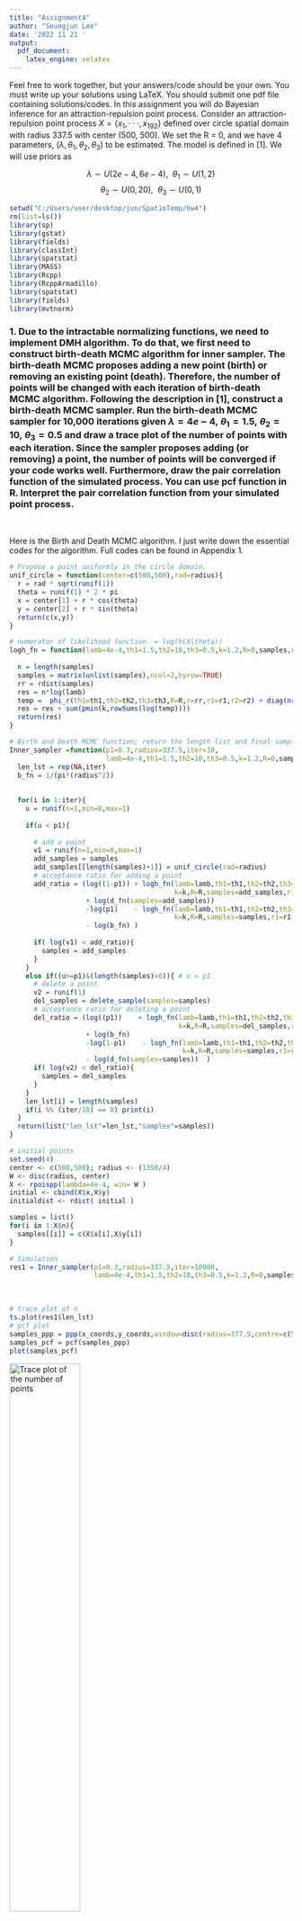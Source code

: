 ---
title: "Assignment4"
author: "Seungjun Lee"
date: '2022 11 21 '
output:
  pdf_document:
    latex_engine: xelatex
---
Feel free to work together, but your answers/code should be your own. You must write up
your solutions using LaTeX. You should submit one pdf file containing solutions/codes. In this
assignment you will do Bayesian inference for an attraction-repulsion point process. Consider
an attraction-repulsion point process $X = \{x_1, · · · , x_{192} \}$ defined over circle spatial domain
with radius 337.5 with center (500, 500). We set the R = 0, and we have 4 parameters,
$(\lambda, \theta_1, \theta_2, \theta_3)$ to be estimated. The model is defined in [1]. We will use priors as

$$ \lambda \sim U(2e-4,6e-4), \ \ \theta_1 \sim U(1,2)$$
$$ \theta_2 \sim U(0,20), \ \ \theta_3 \sim U(0,1)$$
```{r setup, include=FALSE}
setwd("C:/Users/user/desktop/jun/SpatioTemp/hw4")
rm(list=ls())
library(sp)
library(gstat)
library(fields)
library(classInt)
library(spatstat)
library(MASS)
library(Rcpp)
library(RcppArmadillo)
library(spatstat)
library(fields)
library(mvtnorm)
```
  

### 1. Due to the intractable normalizing functions, we need to implement DMH algorithm. To do that, we first need to construct birth-death MCMC algorithm for inner sampler. The birth-death MCMC proposes adding a new point (birth) or removing an existing point (death). Therefore, the number of points will be changed with each iteration of birth-death MCMC algorithm. Following the description in [1], construct a birth-death MCMC sampler. Run the birth-death MCMC sampler for 10,000 iterations given $\lambda = 4e − 4,\ \theta_1 = 1.5, \ \theta_2 = 10, \  \theta_3 = 0.5$ and draw a trace plot of the number of points with each iteration. Since the sampler proposes adding (or removing) a point, the number of points will be converged if your code works well. Furthermore, draw the pair correlation function of the simulated process. You can use pcf function in R. Interpret the pair correlation function from your simulated point process.
\

Here is the Birth and Death MCMC algorithm. I just write down the essential codes for the algorithm. 
Full codes can be found in Appendix 1. 
```{r,eval=FALSE}
# Propose a point uniformly in the circle domain.
unif_circle = function(center=c(500,500),rad=radius){
  r = rad * sqrt(runif(1))
  theta = runif(1) * 2 * pi
  x = center[1] + r * cos(theta)
  y = center[2] + r * sin(theta)
  return(c(x,y))
}

# numerator of likelihood function. = log(h(X|theta))
logh_fn = function(lamb=4e-4,th1=1.5,th2=10,th3=0.5,k=1.2,R=0,samples,r1,r2){ # assume k =1.2 
  
  n = length(samples)
  samples = matrix(unlist(samples),ncol=2,byrow=TRUE)
  rr = rdist(samples)
  res = n*log(lamb)
  temp =  phi_r(th1=th1,th2=th2,th3=th3,R=R,r=rr,r1=r1,r2=r2) + diag(nrow(samples))
  res = res + sum(pmin(k,rowSums(log(temp))))
  return(res)
}

# Birth and Death MCMC function; return the length list and final samples.
Inner_sampler =function(p1=0.3,radius=337.5,iter=10,
                        lamb=4e-4,th1=1.5,th2=10,th3=0.5,k=1.2,R=0,samples,r1,r2){
  len_lst = rep(NA,iter)
  b_fn = 1/(pi*(radius^2))
  
  
  for(i in 1:iter){
    u = runif(n=1,min=0,max=1)
    
    if(u < p1){
      
      # add a point
      v1 = runif(n=1,min=0,max=1)
      add_samples = samples
      add_samples[[length(samples)+1]] = unif_circle(rad=radius) 
      # acceptance ratio for adding a point
      add_ratio = (log((1-p1)) + logh_fn(lamb=lamb,th1=th1,th2=th2,th3=th3,
                                         k=k,R=R,samples=add_samples,r1=r1,r2=r2)
                   + log(d_fn(samples=add_samples)) 
                   -log(p1)    - logh_fn(lamb=lamb,th1=th1,th2=th2,th3=th3,
                                         k=k,R=R,samples=samples,r1=r1,r2=r2)
                   - log(b_fn) )
      
      if( log(v1) < add_ratio){
        samples = add_samples
      }
    }
    else if((u>=p1)&(length(samples)>0)){ # u > p1
      # delete a point
      v2 = runif(1)
      del_samples = delete_sample(samples=samples)
      # acceptance ratio for deleting a point
      del_ratio = (log((p1))    + logh_fn(lamb=lamb,th1=th1,th2=th2,th3=th3,
                                          k=k,R=R,samples=del_samples,r1=r1,r2=r2) 
                   + log(b_fn)
                   -log(1-p1)    - logh_fn(lamb=lamb,th1=th1,th2=th2,th3=th3,
                                           k=k,R=R,samples=samples,r1=r1,r2=r2)
                   - log(d_fn(samples=samples))  )
      if( log(v2) < del_ratio){
        samples = del_samples
      }
    }
    len_lst[i] = length(samples)
    if(i %% (iter/10) == 0) print(i)
  }
  return(list("len_lst"=len_lst,"samples"=samples))
}

# initial points
set.seed(4)
center <- c(500,500); radius <- (1350/4)
W <- disc(radius, center)
X <- rpoispp(lambda=4e-4, win= W )
initial <- cbind(X$x,X$y)
initialdist <- rdist( initial )

samples = list()
for(i in 1:X$n){
  samples[[i]] = c(X$x[i],X$y[i])
}

# Simulation
res1 = Inner_sampler(p1=0.3,radius=337.5,iter=10000,
                     lamb=4e-4,th1=1.5,th2=10,th3=0.5,k=1.2,R=0,samples,r1,r2)
```
\
```{r,eval=FALSE}
# trace plot of n
ts.plot(res1$len_lst)
# pcf plot
samples_ppp = ppp(x_coords,y_coords,window=disc(radius=377.5,centre=c(500,500)))
samples_pcf = pcf(samples_ppp)
plot(samples_pcf)
```
![Trace plot of the number of points](hw4_1.png){width=50%}
![PCF function plot of the simulated process](hw4_2.png){width=50%}
Except the r=0 ~ 10, as the distance increases, the correlation decreases(close to 1). Around r=0~10, There is a increasing correlation relationship when the distance is large. 

\
  
### 2. Using the birth-death MCMC sampler as an inner sampler, construct a double Metropolis Hastings [2] for the attraction-repulsion point process model. This is a nested MCMC algoritm, because for each $\lambda, \theta_1, \theta_2, \theta_3$ update (outer MCMC), we need to simulate a point process with birth-death MCMC (inner MCMC). In hw4.RData, I provide the dataset X, which is simulated from the attraction repulsion point process model. Fit the attraction-repulsion point process model for this simulated dataset. Here, run the birth-death MCMC for 2000 iterations to generate an auxiliary variable in the algorithm. Report trace plots, acceptance rate, posterior means, 95% HPD intervals of the model parameters.
\
Here is Double Metropolis Hastings(DMH) algorithm. Same as problem 1, I just write down the essential codes for the algorithm. 
Full codes can be found in Appendix 2. 
```{r,eval=FALSE}
# Proposal distribution for DMH.
proposal = function(curr_ths,step_size){
  condition = FALSE
  while(!condition){
    next_ths = rmvnorm(1,mean=curr_ths,sigma=diag(step_size))
    condition = (2e-4 <= next_ths[1])*(next_ths[1] <= 6e-4)*
      (1 <= next_ths[2])*(next_ths[2]<=2)*
      (0 <= next_ths[3])*(next_ths[3] <=20)*(0 <= next_ths[4])*(next_ths[4] <= 1)
  }
  return(next_ths)
}

# Double Metropolis Hastings(DMH) function.
outer_sampler = function(out_iter=10,inner_iter=2000,obs=X_pattern){
  theta_lst = matrix(NA,ncol=4,nrow=out_iter)
  # init 
  prior_lamb = runif(1,2e-4,6e-4)
  prior_th1 =runif(1,1,2)
  prior_th2 =runif(1,0,20)
  prior_th3 =runif(1,0,1)
  prior_k = 1.2 # not r.v ?
  curr_ths = c(prior_lamb,prior_th1,prior_th2,prior_th3)
  
  r = solving_r(th1=curr_ths[2],th2=curr_ths[3],th3=curr_ths[4])
  curr_r1 = r$r1
  curr_r2 = r$r2
  
  step_size = c((6e-4 - 2e-4)/100,1/100,20/100,1/100)
  theta_lst[1,] = curr_ths
  
  for(i in 2:out_iter){
    next_ths = proposal(curr_ths=curr_ths,step_size=step_size)
    print("************************")
    print(paste0(i,"th iteration"))
    print("************************")
    
    next_r = solving_r(th1=next_ths[2],th2=next_ths[3],th3=next_ths[4])
    next_r1 = next_r$r1 ;  next_r2 = next_r$r2
    
    Y_info = Inner_sampler(p1=0.5,radius=337.5,iter=inner_iter,lamb=next_ths[1],
                           th1=next_ths[2],th2=next_ths[3],th3=next_ths[4],
                           k=1.2,R=0,samples=X_pattern,r1=next_r1,r2=next_r2)
    Y = Y_info$samples
    
    log_acc = logh_fn(lamb=next_ths[1],th1=next_ths[2],th2=next_ths[3],th3=next_ths[4],
                      k=1.2,R=0,samples=obs,r1=next_r1,r2=next_r2) +
      logh_fn(lamb=curr_ths[1],th1=curr_ths[2],th2=curr_ths[3],th3=curr_ths[4],
              k=1.2,R=0,samples=Y,r1=curr_r1,r2=curr_r2) - 
      logh_fn(lamb=curr_ths[1],th1=curr_ths[2],th2=curr_ths[3],th3=curr_ths[4],
              k=1.2,R=0,samples=obs,r1=curr_r1,r2=curr_r2) - 
      logh_fn(lamb=next_ths[1],th1=next_ths[2],th2=next_ths[3],th3=next_ths[4],
              k=1.2,R=0,samples=Y,r1=next_r1,r2=next_r2)
    
    if(log(runif(1)) < log_acc){
      theta_lst[i,] = next_ths
      curr_ths = next_ths
      curr_r1 = next_r1
      curr_r2 = next_r2
    }
    else{
      theta_lst[i,] = curr_ths
    }
  }
  return(theta_lst)
}
out_res = outer_sampler(out_iter=2000,inner_iter=2000,obs=X_pattern)

```

# ```{r,include=FALSE}
# load(out_res)
# ```

```{r,eval=FALSE}
ts.plot(out_res[,1],xlab="Iteration",ylab="Theta",main="Trace plot of parameters")
ts.plot(out_res[,2],xlab="Iteration",ylab="Theta",main="Trace plot of parameters")
ts.plot(out_res,xlab="Iteration",ylab="Theta",main="Trace plot of parameters",
        col=c(1,2,3,4),lty=c(1,2,3,4),lwd=1.5)
legend("bottomleft",fill=c(1,2,3,4),col=c(1,2,3,4),legend=c("A","B","C","D"))
```
<!-- ![Trace plot of parameters](hw4_traceplot.png){width=50%} -->


# ```{r}
# theta1 = out_res[,1]
# # Accepatnce rate
# sum(diff(theta1) !=0)/length(theta1) 
# # Posterior mean
# apply(out_res,2,mean) 
# # 95% HPD interval
# apply(out_res,2,quantile,probs=c(0.025,0.975)) 
# 
# ```

\
\

## Appendix(full codes)

### 1.

```{r,eval=FALSE}
# Propose a point uniformly in the circle domain.
unif_circle = function(center=c(500,500),rad=radius){
  r = rad * sqrt(runif(1))
  theta = runif(1) * 2 * pi
  x = center[1] + r * cos(theta)
  y = center[2] + r * sin(theta)
  return(c(x,y))
}

# solution for r1 r2 solving two equations (see Goldstein et al, 2015)
solving_r = function(th1=1.5,th2=10,th3=0.5,R=0){
  a = (th2 - R)^2 / (th1*th3^2)
  b = th3^2*(th1 - 1)
  d = 27*a*b^2
  c = (d + sqrt((d+2)^2-4) + 2)^(1/3)
  deltar = 1/(3*b) * ( c/2^(1/3) + 2^(1/3)/c + 1 )
  
  r1 = a / deltar^1.5 + th2
  r2 = r1 - sqrt(deltar)
  return(list("r1"=r1,"r2"=r2))
}

r = solving_r(th1=1.5,th2=10,th3=0.5)
r1 = r$r1
r2 =r $r2

# correlation function using the distance.
phi_r = function(th1=1.5,th2=10,th3=0.5,R=0,r,r1,r2){ # R=0 is default in this problem.
  
  result = 0 + (r>100)*1 + ((r>r1) & (r<=100))*(1 + 1/( th3*(r-r2) )^2) + 
    ((r>R) & (r<= r1)) * (th1 - ( sqrt(th1)*(r-th2)/(th2-R) )^2) 
  return(result)
}  

x = seq(-5,50,by=0.1)
plot(x,phi_r(r=x,r1=r1,r2=r2),type="l")

phi_r(r=0,r1=r1,r2=r2)

# numerator of likelihood function. = log(h(X|theta))
logh_fn = function(lamb=4e-4,th1=1.5,th2=10,th3=0.5,k=1.2,R=0,samples,r1,r2){ # assume k =1.2 
  
  n = length(samples)
  samples = matrix(unlist(samples),ncol=2,byrow=TRUE)
  rr = rdist(samples)
  res = n*log(lamb)
  temp =  phi_r(th1=th1,th2=th2,th3=th3,R=R,r=rr,r1=r1,r2=r2) + diag(nrow(samples))
  res = res + sum(pmin(k,rowSums(log(temp))))
  return(res)
}


# used in Birth and Death MCMC
d_fn = function(samples){
  return(1/(length(samples)))
}

# For death part of the Birth and Death MCMC.
# birth part is nested in the Inner_sampler function.
delete_sample = function(samples){
  n = length(samples)
  drop_idx = sample(1:n,1)
  return(samples[-drop_idx])
}

del_samples = delete_sample(samples=samples)

# Birth and Death MCMC function; return the length list and final samples.
Inner_sampler =function(p1=0.3,radius=337.5,iter=10,lamb=4e-4,
                        th1=1.5,th2=10,th3=0.5,k=1.2,R=0,samples,r1,r2){
  len_lst = rep(NA,iter)
  b_fn = 1/(pi*(radius^2))
  
  
  for(i in 1:iter){
    u = runif(n=1,min=0,max=1)
    
    if(u < p1){
      
      # add a point
      v1 = runif(n=1,min=0,max=1)
      
      add_samples = samples
      add_samples[[length(samples)+1]] = unif_circle(rad=radius)
      
      add_ratio = (log((1-p1)) + logh_fn(lamb=lamb,th1=th1,th2=th2,th3=th3,
                                         k=k,R=R,samples=add_samples,r1=r1,r2=r2)
                   + log(d_fn(samples=add_samples)) 
                   -log(p1)    - logh_fn(lamb=lamb,th1=th1,th2=th2,th3=th3,
                                         k=k,R=R,samples=samples,r1=r1,r2=r2)
                   - log(b_fn) )
      
      if( log(v1) < add_ratio){
        samples = add_samples
      }
      
    }
    else if((u>=p1)&(length(samples)>0)){ # u > p1
      # delete a point
      
      v2 = runif(1)
      del_samples = delete_sample(samples=samples)
      
      del_ratio = (log((p1))    + logh_fn(lamb=lamb,th1=th1,th2=th2,th3=th3,
                                          k=k,R=R,samples=del_samples,r1=r1,r2=r2) 
                   + log(b_fn)
                   -log(1-p1)    - logh_fn(lamb=lamb,th1=th1,th2=th2,th3=th3,
                                           k=k,R=R,samples=samples,r1=r1,r2=r2)
                   - log(d_fn(samples=samples))  )
      
      
      if( log(v2) < del_ratio){
        samples = del_samples
      }
    }
    len_lst[i] = length(samples)
    if(i %% (iter/10) == 0) print(i)
  }
  return(list("len_lst"=len_lst,"samples"=samples))
}
```
  
### 2.  
```{r,eval=FALSE}
load("hw4.RData")
plot(X)
polygon(500+x,500+y)

# obs data : matrix -> list
X_pattern = list()
for(i in 1:nrow(X)){
  X_pattern[[i]] = X[i,]
}

# Proposal distribution for DMH.
proposal = function(curr_ths,step_size){
  condition = FALSE
  while(!condition){
    next_ths = rmvnorm(1,mean=curr_ths,sigma=diag(step_size))
    condition = (2e-4 <= next_ths[1])*(next_ths[1] <= 6e-4)*(1 <= next_ths[2])*(next_ths[2]<=2)*
      (0 <= next_ths[3])*(next_ths[3] <=20)*(0 <= next_ths[4])*(next_ths[4] <= 1)
  }
  return(next_ths)
}

# Double Metropolis Hastings(DMH) function.
outer_sampler = function(out_iter=10,inner_iter=2000,obs=X_pattern){
  theta_lst = matrix(NA,ncol=4,nrow=out_iter)
  # init 
  prior_lamb = runif(1,2e-4,6e-4)
  prior_th1 =runif(1,1,2)
  prior_th2 =runif(1,0,20)
  prior_th3 =runif(1,0,1)
  prior_k = 1.2 # not r.v ?
  curr_ths = c(prior_lamb,prior_th1,prior_th2,prior_th3)
  
  r = solving_r(th1=curr_ths[2],th2=curr_ths[3],th3=curr_ths[4])
  curr_r1 = r$r1
  curr_r2 = r$r2
  
  step_size = c((6e-4 - 2e-4)/100,1/100,20/100,1/100)
  theta_lst[1,] = curr_ths
  
  for(i in 2:out_iter){
    next_ths = proposal(curr_ths=curr_ths,step_size=step_size)
    print("************************")
    print(paste0(i,"th iteration"))
    print("************************")
    
    next_r = solving_r(th1=next_ths[2],th2=next_ths[3],th3=next_ths[4])
    next_r1 = next_r$r1 ;  next_r2 = next_r$r2
    
    Y_info = Inner_sampler(p1=0.5,radius=337.5,iter=inner_iter,
                           lamb=next_ths[1],th1=next_ths[2],th2=next_ths[3],th3=next_ths[4],
                           k=1.2,R=0,samples=X_pattern,r1=next_r1,r2=next_r2)
    Y = Y_info$samples
    
    log_acc = logh_fn(lamb=next_ths[1],th1=next_ths[2],th2=next_ths[3],th3=next_ths[4],
                      k=1.2,R=0,samples=obs,r1=next_r1,r2=next_r2) +
      logh_fn(lamb=curr_ths[1],th1=curr_ths[2],th2=curr_ths[3],th3=curr_ths[4],
              k=1.2,R=0,samples=Y,r1=curr_r1,r2=curr_r2) - 
      logh_fn(lamb=curr_ths[1],th1=curr_ths[2],th2=curr_ths[3],th3=curr_ths[4],
              k=1.2,R=0,samples=obs,r1=curr_r1,r2=curr_r2) - 
      logh_fn(lamb=next_ths[1],th1=next_ths[2],th2=next_ths[3],th3=next_ths[4],
              k=1.2,R=0,samples=Y,r1=next_r1,r2=next_r2)
    
    if(log(runif(1)) < log_acc){
      theta_lst[i,] = next_ths
      curr_ths = next_ths
      curr_r1 = next_r1
      curr_r2 = next_r2
    }
    else{
      theta_lst[i,] = curr_ths
    }
  }
  return(theta_lst)
}
out_res = outer_sampler(out_iter=2000,inner_iter=2000,obs=X_pattern)
save(out_res,file="DMH_sample.RData")

out_res

#png(filename="hw4_traceplot.png",width=600,height=600)
ts.plot(out_res[,1],xlab="Iteration",ylab="Theta",main="Trace plot of parameters")
ts.plot(out_res[,2],xlab="Iteration",ylab="Theta",main="Trace plot of parameters")
ts.plot(out_res,xlab="Iteration",ylab="Theta",main="Trace plot of parameters",
        col=c(1,2,3,4),lty=c(1,2,3,4),lwd=1.5)
legend("bottomleft",fill=c(1,2,3,4),col=c(1,2,3,4),legend=c("A","B","C","D"))
#dev.off()

theta1 = out_res[,1]
sum(diff(theta1) !=0)/length(theta1) # acc rate
apply(out_res,2,mean) # posterior mean
apply(out_res,2,quantile,probs=c(0.025,0.975)) # 95% HPD interval



```

